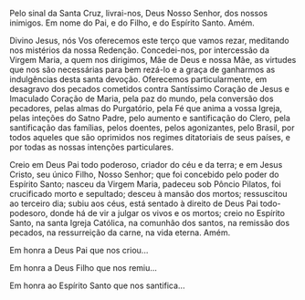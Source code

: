 
Pelo sinal da Santa Cruz, livrai-nos, Deus Nosso Senhor, dos nossos inimigos.
Em nome do Pai, e do Filho, e do Espírito Santo. Amém.

Divino Jesus, nós Vos oferecemos este terço que vamos rezar, meditando nos mistérios da nossa Redenção. Concedei-nos, por intercessão da Virgem Maria, a quem nos dirigimos, Mãe de Deus e nossa Mãe, as virtudes que nos são necessárias para bem rezá-lo e a graça de ganharmos as indulgências desta santa devoção. Oferecemos particularmente, em desagravo dos pecados cometidos contra Santíssimo Coração de Jesus e Imaculado Coração de Maria, pela paz do mundo, pela conversão dos pecadores, pelas almas do Purgatório, pela Fé que anima a vossa Igreja, pelas inteções do Satno Padre, pelo aumento e santificação do Clero, pela santificação das famílias, pelos doentes, pelos agonizantes, pelo Brasil, por todos aqueles que são oprimidos nos regimes ditatoriais de seus países, e por todas as nossas intenções particulares.

Creio em Deus Pai todo poderoso, criador do céu e da terra; e em Jesus Cristo, seu único Filho, Nosso Senhor; que foi concebido pelo poder do Espírito Santo; nasceu da Virgem Maria, padeceu sob Pôncio Pilatos, foi crucificado morto e sepultado; desceu à mansão dos mortos; ressuscitou ao terceiro dia; subiu aos céus, está sentado à direito de Deus Pai todo-podesoro, donde há de vir a julgar os vivos e os mortos; creio no Espírito Santo, na santa Igreja Católica, na comunhão dos santos, na remissão dos pecados, na ressurreição da carne, na vida eterna. Amém.

<Collapse title="1 Pai Nosso">
  <PaiNosso />
</Collapse>

Em honra a Deus Pai que nos criou...
<Collapse title="1 Ave Maria"><AveMaria /></Collapse>

Em honra a Deus Filho que nos remiu...

<Collapse title="1 Ave Maria">
  <AveMaria />
</Collapse>

Em honra ao Espírito Santo que nos santifica...

<Collapse title="1 Ave Maria">
  <AveMaria />
</Collapse>

<Collapse title="1 Glória">
  <Gloria />
</Collapse>

<BomJesus />
